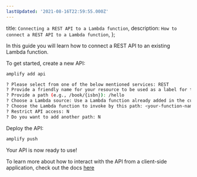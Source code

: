 ```yaml
---
lastUpdated: '2021-08-16T22:59:55.000Z'
---
```

  title: `Connecting a REST API to a Lambda function`,
  description: `How to connect a REST API to a Lambda function`,
};

In this guide you will learn how to connect a REST API to an existing Lambda function.

To get started, create a new API:

```sh
amplify add api

? Please select from one of the below mentioned services: REST
? Provide a friendly name for your resource to be used as a label for this category in the project: myapi
? Provide a path (e.g., /book/{isbn}): /hello
? Choose a Lambda source: Use a Lambda function already added in the current Amplify project
? Choose the Lambda function to invoke by this path: <your-function-name>
? Restrict API access: N
? Do you want to add another path: N
```

Deploy the API:

```sh
amplify push
```

Your API is now ready to use!

To learn more about how to interact with the API from a client-side application, check out the docs [here](/lib/restapi/getting-started)
